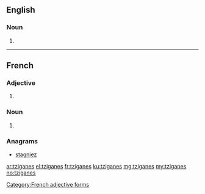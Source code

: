 ==English==

===Noun===
{{head|en|plural}}

# {{plural of|tzigane|lang=en}}

----
==French==

===Adjective===
{{head|fr}} {{g|m-p|f-p}}

# {{plural of|tzigane|lang=fr}}

[[Category:French adjective forms]]

===Noun===
{{head|fr|plural|g=m-p|g2=f-p}}

# {{plural of|tzigane|lang=fr}}

===Anagrams===
* [[stagniez#French|stagniez]]

[[ar:tziganes]]
[[el:tziganes]]
[[fr:tziganes]]
[[ku:tziganes]]
[[mg:tziganes]]
[[my:tziganes]]
[[no:tziganes]]